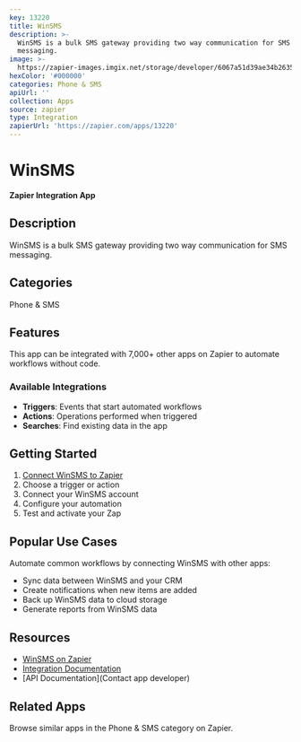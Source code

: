 ```yaml
---
key: 13220
title: WinSMS
description: >-
  WinSMS is a bulk SMS gateway providing two way communication for SMS
  messaging.
image: >-
  https://zapier-images.imgix.net/storage/developer/6067a51d39ae34b2635efee9c487b2f1.png?auto=format%2Ccompress&ixlib=python-3.0.0&q=50
hexColor: '#000000'
categories: Phone & SMS
apiUrl: ''
collection: Apps
source: zapier
type: Integration
zapierUrl: 'https://zapier.com/apps/13220'
---
```

# WinSMS

**Zapier Integration App**

## Description

WinSMS is a bulk SMS gateway providing two way communication for SMS messaging.

## Categories

Phone & SMS

## Features

This app can be integrated with 7,000+ other apps on Zapier to automate workflows without code.

### Available Integrations

- **Triggers**: Events that start automated workflows
- **Actions**: Operations performed when triggered
- **Searches**: Find existing data in the app

## Getting Started

1. [Connect WinSMS to Zapier](https://zapier.com/apps/13220)
2. Choose a trigger or action
3. Connect your WinSMS account
4. Configure your automation
5. Test and activate your Zap

## Popular Use Cases

Automate common workflows by connecting WinSMS with other apps:

- Sync data between WinSMS and your CRM
- Create notifications when new items are added
- Back up WinSMS data to cloud storage
- Generate reports from WinSMS data

## Resources

- [WinSMS on Zapier](https://zapier.com/apps/13220)
- [Integration Documentation](https://zapier.com/apps/13220/integrations)
- [API Documentation](Contact app developer)

## Related Apps

Browse similar apps in the Phone & SMS category on Zapier.
